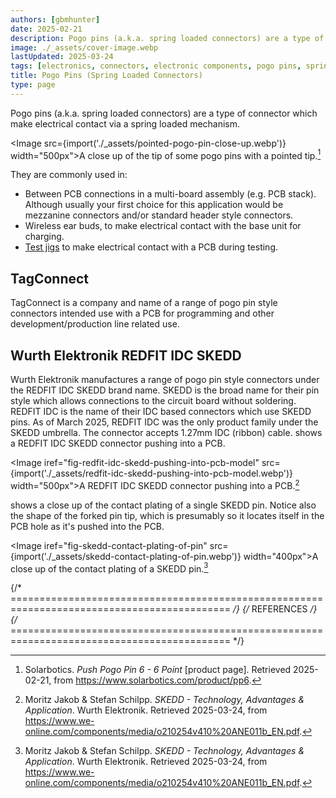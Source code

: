 ```yaml
---
authors: [gbmhunter]
date: 2025-02-21
description: Pogo pins (a.k.a. spring loaded connectors) are a type of connector which make electrical contact via a spring loaded mechanism.
image: ./_assets/cover-image.webp
lastUpdated: 2025-03-24
tags: [electronics, connectors, electronic components, pogo pins, spring loaded connectors, TagConnect, Wurth Elektronik, REDFIT, IDC, SKEDD]
title: Pogo Pins (Spring Loaded Connectors)
type: page
---
```


<WarningIsNotes />

Pogo pins (a.k.a. spring loaded connectors) are a type of connector which make electrical contact via a spring loaded mechanism.

<Image src={import('./_assets/pointed-pogo-pin-close-up.webp')} width="500px">A close up of the tip of some pogo pins with a pointed tip.[^solarbotics-push-pogo-pin-6]</Image>

They are commonly used in:

* Between PCB connections in a multi-board assembly (e.g. PCB stack). Although usually your first choice for this application would be mezzanine connectors and/or standard header style connectors.
* Wireless ear buds, to make electrical contact with the base unit for charging.
* [Test jigs](/pcb-design/test-jigs/) to make electrical contact with a PCB during testing.

## TagConnect

TagConnect is a company and name of a range of pogo pin style connectors intended use with a PCB for programming and other development/production line related use.

## Wurth Elektronik REDFIT IDC SKEDD

Wurth Elektronik manufactures a range of pogo pin style connectors under the REDFIT IDC SKEDD brand name. SKEDD is the broad name for their pin style which allows connections to the circuit board without soldering. REDFIT IDC is the name of their IDC based connectors which use SKEDD pins. As of March 2025, REDFIT IDC was the only product family under the SKEDD umbrella. The connector accepts 1.27mm IDC (ribbon) cable. <IRef iref="fig-redfit-idc-skedd-pushing-into-pcb-model" /> shows a REDFIT IDC SKEDD connector pushing into a PCB.

<Image iref="fig-redfit-idc-skedd-pushing-into-pcb-model" src={import('./_assets/redfit-idc-skedd-pushing-into-pcb-model.webp')} width="500px">A REDFIT IDC SKEDD connector pushing into a PCB.[^wurth-skedd-tech-advantages-application]</Image>

<IRef iref="fig-skedd-contact-plating-of-pin" /> shows a close up of the contact plating of a single SKEDD pin. Notice also the shape of the forked pin tip, which is presumably so it locates itself in the PCB hole as it's pushed into the PCB.

<Image iref="fig-skedd-contact-plating-of-pin" src={import('./_assets/skedd-contact-plating-of-pin.webp')} width="400px">A close up of the contact plating of a SKEDD pin.[^wurth-skedd-tech-advantages-application]</Image>

{/* ============================================================================================ */}
{/* REFERENCES */}
{/* ============================================================================================ */}

[^solarbotics-push-pogo-pin-6]: Solarbotics. _Push Pogo Pin 6 - 6 Point_ [product page]. Retrieved 2025-02-21, from https://www.solarbotics.com/product/pp6.
[^wurth-skedd-tech-advantages-application]: Moritz Jakob & Stefan Schilpp. _SKEDD - Technology, Advantages & Application_. Wurth Elektronik. Retrieved 2025-03-24, from https://www.we-online.com/components/media/o210254v410%20ANE011b_EN.pdf.

